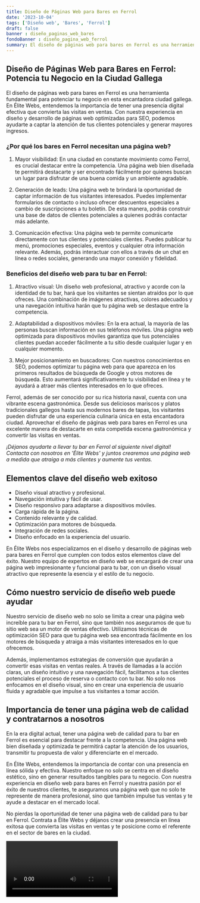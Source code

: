 ```yaml
---
title: Diseño de Páginas Web para Bares en Ferrol
date: '2023-10-04'
tags: ['Diseño web', 'Bares', 'Ferrol']
draft: false
banner : diseño_paginas_web_bares
fondoBanner : diseño_pagina_web_ferrol
summary: El diseño de páginas web para bares en Ferrol es una herramienta fundamental para potenciar tu negocio en esta encantadora ciudad gallega. En Élite Webs, entendemos la importancia de tener una presencia digital efectiva que convierta las visitas en ventas. Con nuestra experiencia en diseño y desarrollo de páginas web optimizadas para SEO, podemos ayudarte a captar la atención de tus clientes potenciales y generar mayores ingresos.
---
```


## Diseño de Páginas Web para Bares en Ferrol: Potencia tu Negocio en la Ciudad Gallega

El diseño de páginas web para bares en Ferrol es una herramienta fundamental para potenciar tu negocio en esta encantadora ciudad gallega. En Élite Webs, entendemos la importancia de tener una presencia digital efectiva que convierta las visitas en ventas. Con nuestra experiencia en diseño y desarrollo de páginas web optimizadas para SEO, podemos ayudarte a captar la atención de tus clientes potenciales y generar mayores ingresos.

### ¿Por qué los bares en Ferrol necesitan una página web?

1. Mayor visibilidad: En una ciudad en constante movimiento como Ferrol, es crucial destacar entre la competencia. Una página web bien diseñada te permitirá destacarte y ser encontrado fácilmente por quienes buscan un lugar para disfrutar de una buena comida y un ambiente agradable.

2. Generación de leads: Una página web te brindará la oportunidad de captar información de tus visitantes interesados. Puedes implementar formularios de contacto o incluso ofrecer descuentos especiales a cambio de suscripciones a tu boletín. De esta manera, podrás construir una base de datos de clientes potenciales a quienes podrás contactar más adelante.

3. Comunicación efectiva: Una página web te permite comunicarte directamente con tus clientes y potenciales clientes. Puedes publicar tu menú, promociones especiales, eventos y cualquier otra información relevante. Además, podrás interactuar con ellos a través de un chat en línea o redes sociales, generando una mayor conexión y fidelidad.

### Beneficios del diseño web para tu bar en Ferrol:

1. Atractivo visual: Un diseño web profesional, atractivo y acorde con la identidad de tu bar, hará que los visitantes se sientan atraídos por lo que ofreces. Una combinación de imágenes atractivas, colores adecuados y una navegación intuitiva harán que tu página web se destaque entre la competencia.

2. Adaptabilidad a dispositivos móviles: En la era actual, la mayoría de las personas buscan información en sus teléfonos móviles. Una página web optimizada para dispositivos móviles garantiza que tus potenciales clientes puedan acceder fácilmente a tu sitio desde cualquier lugar y en cualquier momento.

3. Mejor posicionamiento en buscadores: Con nuestros conocimientos en SEO, podemos optimizar tu página web para que aparezca en los primeros resultados de búsqueda de Google y otros motores de búsqueda. Esto aumentará significativamente tu visibilidad en línea y te ayudará a atraer más clientes interesados en lo que ofreces.

Ferrol, además de ser conocido por su rica historia naval, cuenta con una vibrante escena gastronómica. Desde sus deliciosos mariscos y platos tradicionales gallegos hasta sus modernos bares de tapas, los visitantes pueden disfrutar de una experiencia culinaria única en esta encantadora ciudad. Aprovechar el diseño de páginas web para bares en Ferrol es una excelente manera de destacarte en esta competida escena gastronómica y convertir las visitas en ventas.

*¡Déjanos ayudarte a llevar tu bar en Ferrol al siguiente nivel digital! Contacta con nosotros en 'Élite Webs' y juntos crearemos una página web a medida que atraiga a más clientes y aumente tus ventas.*

<GifSeo />

<Cta />

## Elementos clave del diseño web exitoso

- Diseño visual atractivo y profesional.
- Navegación intuitiva y fácil de usar.
- Diseño responsivo para adaptarse a dispositivos móviles.
- Carga rápida de la página.
- Contenido relevante y de calidad.
- Optimización para motores de búsqueda.
- Integración de redes sociales.
- Diseño enfocado en la experiencia del usuario.

En Élite Webs nos especializamos en el diseño y desarrollo de páginas web para bares en Ferrol que cumplen con todos estos elementos clave del éxito. Nuestro equipo de expertos en diseño web se encargará de crear una página web impresionante y funcional para tu bar, con un diseño visual atractivo que represente la esencia y el estilo de tu negocio.

## Cómo nuestro servicio de diseño web puede ayudar

Nuestro servicio de diseño web no solo se limita a crear una página web increíble para tu bar en Ferrol, sino que también nos aseguramos de que tu sitio web sea un motor de ventas efectivo. Utilizamos técnicas de optimización SEO para que tu página web sea encontrada fácilmente en los motores de búsqueda y atraiga a más visitantes interesados en lo que ofrecemos.

Además, implementamos estrategias de conversión que ayudarán a convertir esas visitas en ventas reales. A través de llamadas a la acción claras, un diseño intuitivo y una navegación fácil, facilitamos a tus clientes potenciales el proceso de reserva o contacto con tu bar. No solo nos enfocamos en el diseño visual, sino en crear una experiencia de usuario fluida y agradable que impulse a tus visitantes a tomar acción.

## Importancia de tener una página web de calidad y contratarnos a nosotros

En la era digital actual, tener una página web de calidad para tu bar en Ferrol es esencial para destacar frente a la competencia. Una página web bien diseñada y optimizada te permitirá captar la atención de los usuarios, transmitir tu propuesta de valor y diferenciarte en el mercado.

En Élite Webs, entendemos la importancia de contar con una presencia en línea sólida y efectiva. Nuestro enfoque no solo se centra en el diseño estético, sino en generar resultados tangibles para tu negocio. Con nuestra experiencia en diseño web para bares en Ferrol y nuestra pasión por el éxito de nuestros clientes, te aseguramos una página web que no solo te represente de manera profesional, sino que también impulse tus ventas y te ayude a destacar en el mercado local.

No pierdas la oportunidad de tener una página web de calidad para tu bar en Ferrol. Contrata a Élite Webs y déjanos crear una presencia en línea exitosa que convierta las visitas en ventas y te posicione como el referente en el sector de bares en la ciudad.

<Video />

<CtaBot job='Bares' city='Ferrol'/>

<Gmaps query='Ferrol+españa+maps' />